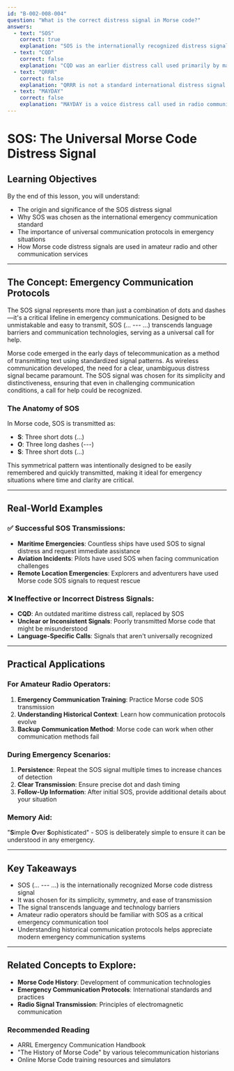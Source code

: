 ```yaml
---
id: "B-002-008-004"
question: "What is the correct distress signal in Morse code?"
answers:
  - text: "SOS"
    correct: true
    explanation: "SOS is the internationally recognized distress signal in Morse code, represented as '... --- ...' (three dots, three dashes, three dots). It was chosen because it's a simple, unmistakable pattern that's easy to transmit and recognize, even under difficult communication conditions. The signal was standardized internationally in 1906 and has been used by maritime, aviation, and amateur radio services as the universal call for help."
  - text: "CQD"
    correct: false
    explanation: "CQD was an earlier distress call used primarily by maritime services before SOS became the standard. It was developed by Marconi Company and was commonly used in the early days of wireless communication, most famously during the Titanic disaster in 1912. However, it was replaced by SOS as the international standard distress signal, which is simpler and more distinctive in Morse code."
  - text: "QRRR"
    correct: false
    explanation: "QRRR is not a standard international distress signal. While Q-signals are used in amateur radio and maritime communication to convey specific meanings, QRRR is not a recognized emergency call. The Q-code signals are typically used for brevity and to convey specific information, but they do not replace the universal SOS distress signal."
  - text: "MAYDAY"
    correct: false
    explanation: "MAYDAY is a voice distress call used in radio communications, particularly in aviation and maritime services. While it serves the same purpose as SOS, it is spoken rather than transmitted in Morse code. In Morse code, the internationally recognized distress signal remains SOS. Mayday is derived from the French phrase 'm'aidez' (help me) and is used in voice communications across different radio services."
---
```


# SOS: The Universal Morse Code Distress Signal

## Learning Objectives
By the end of this lesson, you will understand:
- The origin and significance of the SOS distress signal
- Why SOS was chosen as the international emergency communication standard
- The importance of universal communication protocols in emergency situations
- How Morse code distress signals are used in amateur radio and other communication services

---

## The Concept: Emergency Communication Protocols

The SOS signal represents more than just a combination of dots and dashes—it's a critical lifeline in emergency communications. Designed to be unmistakable and easy to transmit, SOS (... --- ...) transcends language barriers and communication technologies, serving as a universal call for help.

Morse code emerged in the early days of telecommunication as a method of transmitting text using standardized signal patterns. As wireless communication developed, the need for a clear, unambiguous distress signal became paramount. The SOS signal was chosen for its simplicity and distinctiveness, ensuring that even in challenging communication conditions, a call for help could be recognized.

### The Anatomy of SOS

In Morse code, SOS is transmitted as:
- **S**: Three short dots (...)
- **O**: Three long dashes (---)
- **S**: Three short dots (...)

This symmetrical pattern was intentionally designed to be easily remembered and quickly transmitted, making it ideal for emergency situations where time and clarity are critical.

---

## Real-World Examples

### ✅ Successful SOS Transmissions:
- **Maritime Emergencies**: Countless ships have used SOS to signal distress and request immediate assistance
- **Aviation Incidents**: Pilots have used SOS when facing communication challenges
- **Remote Location Emergencies**: Explorers and adventurers have used Morse code SOS signals to request rescue

### ❌ Ineffective or Incorrect Distress Signals:
- **CQD**: An outdated maritime distress call, replaced by SOS
- **Unclear or Inconsistent Signals**: Poorly transmitted Morse code that might be misunderstood
- **Language-Specific Calls**: Signals that aren't universally recognized

---

## Practical Applications

### For Amateur Radio Operators:
1. **Emergency Communication Training**: Practice Morse code SOS transmission
2. **Understanding Historical Context**: Learn how communication protocols evolve
3. **Backup Communication Method**: Morse code can work when other communication methods fail

### During Emergency Scenarios:
1. **Persistence**: Repeat the SOS signal multiple times to increase chances of detection
2. **Clear Transmission**: Ensure precise dot and dash timing
3. **Follow-Up Information**: After initial SOS, provide additional details about your situation

### Memory Aid:
"**S**imple **O**ver **S**ophisticated" - SOS is deliberately simple to ensure it can be understood in any emergency.

---

## Key Takeaways

- SOS (... --- ...) is the internationally recognized Morse code distress signal
- It was chosen for its simplicity, symmetry, and ease of transmission
- The signal transcends language and technology barriers
- Amateur radio operators should be familiar with SOS as a critical emergency communication tool
- Understanding historical communication protocols helps appreciate modern emergency communication systems

---

## Related Concepts to Explore:
- **Morse Code History**: Development of communication technologies
- **Emergency Communication Protocols**: International standards and practices
- **Radio Signal Transmission**: Principles of electromagnetic communication

### Recommended Reading

- ARRL Emergency Communication Handbook
- "The History of Morse Code" by various telecommunication historians
- Online Morse Code training resources and simulators